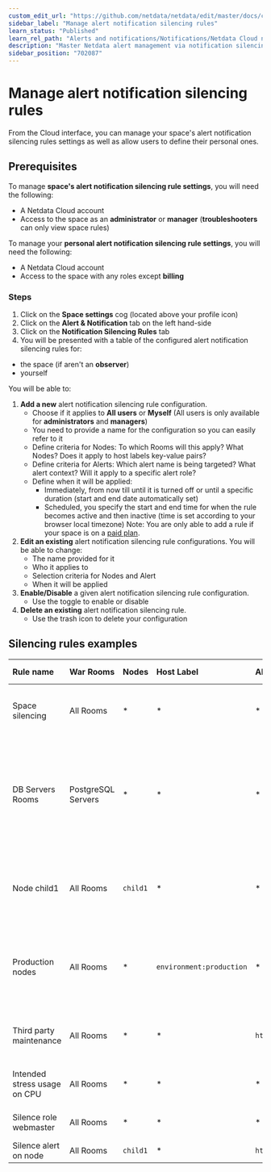 ```yaml
---
custom_edit_url: "https://github.com/netdata/netdata/edit/master/docs/cloud/alerts-notifications/manage-alert-notification-silencing-rules.md"
sidebar_label: "Manage alert notification silencing rules"
learn_status: "Published"
learn_rel_path: "Alerts and notifications/Notifications/Netdata Cloud notifications"
description: "Master Netdata alert management via notification silencing rules for efficient and focused monitoring."
sidebar_position: "702087"
---
```

# Manage alert notification silencing rules

From the Cloud interface, you can manage your space's alert notification silencing rules settings as well as allow users to define their personal ones.

## Prerequisites

To manage **space's alert notification silencing rule settings**, you will need the following:

- A Netdata Cloud account
- Access to the space as an **administrator** or **manager** (**troubleshooters** can only view space rules)


To manage your **personal alert notification silencing rule settings**, you will need the following:

- A Netdata Cloud account
- Access to the space with any roles except **billing**

### Steps

1. Click on the **Space settings** cog (located above your profile icon)
1. Click on the **Alert & Notification** tab on the left hand-side
1. Click on the **Notification Silencing Rules** tab
1. You will be presented with a table of the configured alert notification silencing rules for:
  * the space (if aren't an **observer**)
  * yourself
  
  You will be able to:
   1. **Add a new** alert notification silencing rule configuration.
      - Choose if it applies to **All users** or **Myself** (All users is only available for **administrators** and **managers**)
      - You need to provide a name for the configuration so you can easily refer to it
      - Define criteria for Nodes: To which Rooms will this apply? What Nodes? Does it apply to host labels key-value pairs?
      - Define criteria for Alerts: Which alert name is being targeted? What alert context? Will it apply to a specific alert role?
      - Define when it will be applied:
        - Immediately, from now till until it is turned off or until a specific duration (start and end date automatically set)
        - Scheduled, you specify the start and end time for when the rule becomes active and then inactive (time is set according to your browser local timezone)
      Note: You are only able to add a rule if your space is on a [paid plan](/docs/monitor-your-infrastructure/netdata-plans).
   1. **Edit an existing** alert notification silencing rule configurations. You will be able to change:
      - The name provided for it
      - Who it applies to
      - Selection criteria for Nodes and Alert
      - When it will be applied
   1. **Enable/Disable** a given alert notification silencing rule configuration.
      - Use the toggle to enable or disable
   1. **Delete an existing** alert notification silencing rule.
      - Use the trash icon to delete your configuration 

## Silencing rules examples

| Rule name | War Rooms | Nodes | Host Label | Alert name | Alert context | Alert role | Description |
| :-- | :-- | :-- | :-- | :-- | :-- | :-- | :--|
| Space silencing | All Rooms | * | * | * | * | * | This rule silences the entire space, targets all nodes and for all users. E.g. infrastructure wide maintenance window. |
| DB Servers Rooms | PostgreSQL Servers | * | * | * | * | * | This rules silences the nodes in the room named PostgreSQL Servers, for example it doesn't silence the `All Nodes` room. E.g. My team with membership to this room doesn't want to receive notifications for these nodes. |
| Node child1 | All Rooms | `child1` | * | * | * | * | This rule silences all alert state transitions for node `child1` on all rooms and for all users. E.g. node could be going under maintenance. |
| Production nodes | All Rooms | * | `environment:production` | * | * | * | This rule silences all alert state transitions for nodes with the host label key-value pair `environment:production`. E.g. Maintenance window on nodes with specific host labels. |
| Third party maintenance | All Rooms | * | * | `httpcheck_posthog_netdata_cloud.request_status` | * | * | This rule silences this specific alert since third party partner will be undergoing maintenance. |
| Intended stress usage on CPU | All Rooms | * | * | * | `system.cpu` | * | This rule silences specific alerts across all nodes and their CPU cores. |
| Silence role webmaster | All Rooms | * | * | * | * | `webmaster` | This rule silences all alerts configured with the role `webmaster`. |
| Silence alert on node | All Rooms | `child1` | * | `httpcheck_posthog_netdata_cloud.request_status` | * | * | * | This rule silences the specific alert on the `child1` node. |
